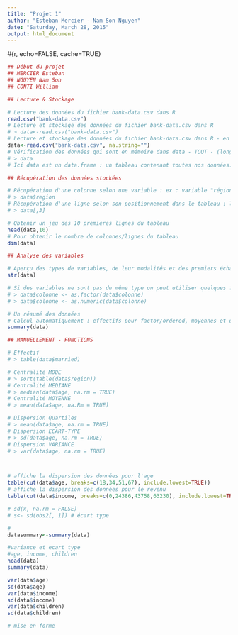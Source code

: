 ```yaml
---
title: "Projet 1"
author: "Esteban Mercier - Nam Son Nguyen"
date: "Saturday, March 28, 2015"
output: html_document
---
```


#{r, echo=FALSE, cache=TRUE}
```r
## Début du projet
## MERCIER Esteban
## NGUYEN Nam Son
## CONTI William

## Lecture & Stockage

# Lecture des données du fichier bank-data.csv dans R
read.csv("bank-data.csv")
# Lecture et stockage des données du fichier bank-data.csv dans R
# > data<-read.csv("bank-data.csv")
# Lecture et stockage des données du fichier bank-data.csv dans R - en considérant les données manquantes
data<-read.csv("bank-data.csv", na.string="")
# Vérification des données qui sont en mémoire dans data - TOUT - (long tableau dans notre cas)
# > data
# Ici data est un data.frame : un tableau contenant toutes nos données. Chaque colonne correspond à une variable et chaque ligne un individu.

## Récupération des données stockées

# Récupération d'une colonne selon une variable : ex : variable "région"
# > data$region
# Récupération d'une ligne selon son positionnement dans le tableau : la 3ème ligne
# > data[,3]

# Obtenir un jeu des 10 premières lignes du tableau
head(data,10)
# Pour obtenir le nombre de colonnes/lignes du tableau
dim(data)

## Analyse des variables

# Aperçu des types de variables, de leur modalités et des premiers échantillions.
str(data)

# Si des variables ne sont pas du même type on peut utiliser quelques fonctions pour les transformer selon le besoin
# > data$colonne <- as.factor(data$colonne)
# > data$colonne <- as.numeric(data$colonne)

# Un résumé des données
# Calcul automatiquement : effectifs pour factor/ordered, moyennes et quartile pour numeric
summary(data)

## MANUELLEMENT - FONCTIONS

# Effectif
# > table(data$married)

# Centralité MODE
# > sort(table(data$region))
# Centralité MEDIANE
# > median(data$age, na.rm = TRUE)
# Centralité MOYENNE
# > mean(data$age, na.Rm = TRUE)

# Dispersion Quartiles
# > mean(data$age, na.rm = TRUE)
# Dispersion ECART-TYPE
# > sd(data$age, na.rm = TRUE)
# Dispersion VARIANCE
# > var(data$age, na.rm = TRUE)



# affiche la dispersion des données pour l'age
table(cut(data$age, breaks=c(18,34,51,67), include.lowest=TRUE))
# affiche la dispersion des données pour le revenu
table(cut(data$income, breaks=c(0,24386,43758,63230), include.lowest=TRUE))

# sd(x, na.rm = FALSE)
# s<- sd(obs2[, 1]) # écart type 

#
datasummary<-summary(data)

#variance et ecart type
#age, income, children
head(data)
summary(data)

var(data$age)
sd(data$age)
var(data$income)
sd(data$income)
var(data$children)
sd(data$children)

# mise en forme

```
